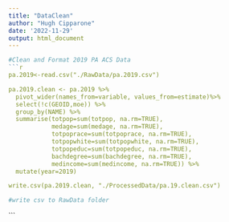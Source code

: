 ```yaml
---
title: "DataClean"
author: "Hugh Cipparone"
date: '2022-11-29'
output: html_document
---
```



```r

#Clean and Format 2019 PA ACS Data
```r

pa.2019<-read.csv("./RawData/pa.2019.csv")

pa.2019.clean <- pa.2019 %>% 
  pivot_wider(names_from=variable, values_from=estimate)%>% 
  select(!c(GEOID,moe)) %>% 
  group_by(NAME) %>% 
  summarise(totpop=sum(totpop, na.rm=TRUE),
            medage=sum(medage, na.rm=TRUE),
            totpoprace=sum(totpoprace, na.rm=TRUE),
            totpopwhite=sum(totpopwhite, na.rm=TRUE),
            totpopeduc=sum(totpopeduc, na.rm=TRUE),
            bachdegree=sum(bachdegree, na.rm=TRUE),
            medincome=sum(medincome, na.rm=TRUE)) %>% 
  mutate(year=2019)

write.csv(pa.2019.clean, "./ProcessedData/pa.19.clean.csv")

```

```r
#write csv to RawData folder
```

```

